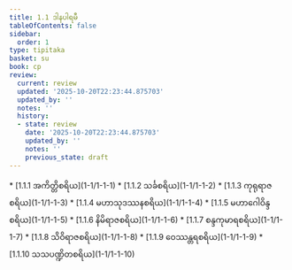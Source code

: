 ```yaml
---
title: 1.1 ဒါနပါရမီ
tableOfContents: false
sidebar:
  order: 1
type: tipitaka
basket: su
book: cp
review:
  current: review
  updated: '2025-10-20T22:23:44.875703'
  updated_by: ''
  notes: ''
  history:
  - state: review
    date: '2025-10-20T22:23:44.875703'
    updated_by: ''
    notes: ''
    previous_state: draft
---
```



<DynamicBreadcrumb />


<ReviewStatus review={frontmatter.review} showDetails={true} />

<HypothesisAnnotation frontmatter={frontmatter} />



<TableOfContents book="cp" section="1.1">
* [1.1.1 အကိတ္တိစရိယ](1-1/1-1-1)
* [1.1.2 သင်္ခစရိယ](1-1/1-1-2)
* [1.1.3 ကုရုရာဇစရိယ](1-1/1-1-3)
* [1.1.4 မဟာသုဒဿနစရိယ](1-1/1-1-4)
* [1.1.5 မဟာဂေါဝိန္ဒစရိယ](1-1/1-1-5)
* [1.1.6 နိမိရာဇစရိယ](1-1/1-1-6)
* [1.1.7 စန္ဒကုမာရစရိယ](1-1/1-1-7)
* [1.1.8 သိဝိရာဇစရိယ](1-1/1-1-8)
* [1.1.9 ဝေဿန္တရစရိယ](1-1/1-1-9)
* [1.1.10 သသပဏ္ဍိတစရိယ](1-1/1-1-10)
</TableOfContents>